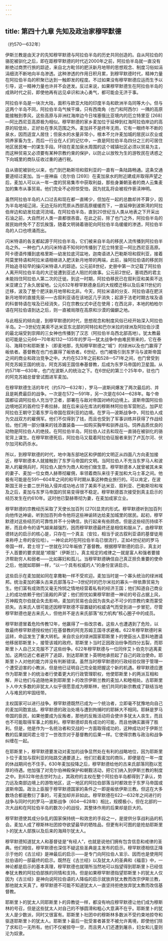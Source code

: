 ```yaml
---
---
---
```

title: 第四十九章 先知及政治家穆罕默德
---




（约570—632年）

伊斯兰教是由天才的先知穆罕默德与阿拉伯半岛的历史共同创造的。自从阿拉伯的骆驼被驯化之后，即在距穆罕默德的时代近2000年之前，阿拉伯半岛就一直没有断绝过商贾行旅的踪迹，来自北方毗邻的肥沃新月地带的思想观念、制度习俗如涓涓细流不断地向半岛渗透。这种渗透的作用日积月累，到穆罕默德时代，精神力量在阿拉伯半岛的积聚已达到一触即发的程度。不过如果没有穆罕默德应运而生予以引导，这一精神力量也许并不会迸发。反过来说，如果穆罕默德生在阿拉伯半岛的成熟时代之前，即使他再有远见卓识和决心勇气，都可能会无济于事。

阿拉伯半岛是一块次大陆，面积与欧亚大陆的印度半岛和欧洲半岛同等大小。但与这两个半岛不同，阿拉伯半岛气候干燥，只有西南角（也门和阿西尔）一隅的高原能接触到季风，这些高原与非洲红海岸边今日埃塞俄比亚境内的厄立特里亚 [268]—阿比西尼亚高原极为相似。穆罕默德的家乡麦加位于延伸到红海阿拉伯岸边的高原的较低处，正好处在季风范围之外。麦加并不是终年无雨，它有一眼终年不断的泉水，因而适宜人居住；但泉水的水量非常小，根本不允许麦加城的居民以农业或饲养家畜为生，而后一行业在人们的记忆中，一直是阿拉伯半岛四分之三的可居住地区居民唯一的谋生手段。环绕在麦加泉水周围的这个城镇社区必须以贸易为主，而这种贸易又必须要有某种宗教约束的保护，以防止以放牧为生的游牧民在诱惑之下向城里的商队征收过重的通行税。

自从骆驼被驯化以来，也门到巴勒斯坦和叙利亚的一直有一条陆路畅通。这条交通要道经过麦加。当一座神庙（克尔伯 [269]）在麦加泉水的附近建成并取得声望之后，麦加人可以从一年一度的贸易集市中获取利益，那些身兼朝圣者的商人云集麦加的集市从事贸易。他们完全不必担惊受怕，因为扰乱将会被视作亵渎神明。

虽然阿拉伯半岛的人口过去和现在都一直稀少，但加在一起的总数却并不算少，因为半岛地域辽阔，无边无际的荒原从西部高原缓缓而下，一直延伸到波斯湾的阿拉伯岸边和幼发拉底河流域。在阿拉伯半岛，直到20世纪当人类从地表之下开采出石油之前，大自然对人类一直都很吝啬。在此之前，除了也门之外，阿拉伯半岛的居民始终免不了忍饥挨饿，随着文明骑着骆驼向阿拉伯半岛缓缓的渗透，阿拉伯半岛的人口也喷涌而出。

闪米特语的各支都起源于阿拉伯半岛，它们被来自半岛的移民人流传播到阿拉伯半岛之外。一种也门人的闪米特语不知何时传播到了厄立特里亚—阿比西尼亚高原。阿卡德语传播到底格里斯—幼发拉底河盆地，迦南语进入巴勒斯坦和叙利亚，接着阿莫里特语和阿拉米语相继进入肥沃新月地带的两端，此前，操阿拉伯语的移民则开始追寻较早的操闪米特语人的踪迹。公元前8世纪，史册中第一次记载了阿拉伯人离开阿拉伯半岛的大迁徙遭到亚述人阻拦的故事。公元前2世纪，塞琉西的君主未能挡住阿拉伯人第二次的迁徙。到这一时期，阿拉伯移民已在叙利亚和美索不达米亚建立了永久居留地。公元632年穆罕默德身后的大规模迁移以及后来11世纪的迁移，波及了整个肥沃新月地带和北非。今天，阿拉米语的分支、阿拉伯语在肥沃新月地带的直接先驱——古叙利亚语在该地区几乎消失；起源于法老时期古埃及语的科普特语在埃及已经消失，只在宗教仪式中还在使用；在西北非，本地的柏柏尔语在阿拉伯语到达之后，则一直被局限在高原和沙漠的偏僻之地。

与此相反的倾向是，到穆罕默德的时代，思想观念和制度风俗已经开始深入阿拉伯半岛。2—3世纪在美索不达米亚东北部的阿特拉和巴尔米拉的绿洲及阿拉伯沙漠的最北端受到崇拜的三女神也传播到了汉志（阿拉伯半岛西北部高地）。犹太教最初可能是公元66—70年和132—135年的罗马—犹太战争中由难民带来的，它在泰马、海拜尔和耶斯里卜（即麦地那，先知穆罕默德之“城”）的绿洲以及也门赢得了皈依者。基督教在也门也赢得了皈依者。6世纪，也门被吸引到东罗马与波斯帝国之间的商业和政治竞争之中。大约在523年之前和528—571年之间，也门曾受到阿克苏姆王国的统治，阿克苏姆王国信奉基督教，后成为东罗马帝国的卫星国。从约571年—630年，也门在波斯人的统治之下。在6世纪的第三个25年中，驻也门的阿克苏姆总督曾试图进军麦加。

在穆罕默德生活的年代（约570—632年），罗马—波斯间爆发了两次最后的、并且是耗费最巨的战争。一次是在572—591年，另一次是在604—628年。每个帝国都征调阿拉伯人充当守卫者，部署在与敌对帝国对峙的边境上。波斯帝国阿拉伯边境地区的首府位于希拉赫，就在后来设在库法的穆斯林阿拉伯军营附近。加萨尼阿拉伯王朝守卫着东罗马帝国在叙利亚的边境。在罗马—波斯战争中，阿拉伯人成为交战双方的雇佣军。他们不仅得到了钱，而且也受到了军事训练并获得了作战经验。他们用一部分赚来的钱添置装备——如购买胸甲和驯养战马。饲养品质优良的动物是阿拉伯人的绝技。在阿拉伯半岛，阿拉伯人过去和现在一直骑在被驯化的骆驼背上谋生。在穆罕默德死后，阿拉伯马又载着阿拉伯征服者来到了卢瓦尔河、伏尔加河和药杀水。

所以，到穆罕默德的时代，地中海东部地区和伊朗的文明正从四面八方向麦加接近，穆罕默德本人就接触到了东罗马帝国的文明。当阿拉伯人不充当东罗马人和波斯人的雇佣兵时，阿拉伯人就作为商人和他们做生意。穆罕默德本人就曾被其未来的妻子、麦加一位女商人赫蒂彻雇佣，率领着商队来往于麦加和大马士革之间。他极有可能是在591—604年之间的和平时期从事这种商业旅行的。可以肯定，在波斯国王哥士娄二世开始入侵并成功地占领了美索不达米亚、叙利亚、巴勒斯坦和埃及之后，麦加与东罗马帝国的贸易变得很不稳定。穆罕默德首次接受到真主启示的经历发生在约610年。这时他已娶赫蒂彻为妻，在麦加成家立业。

穆罕默德的宗教经历采取了天使长加百列 [270]显灵的形式。穆罕默德听到加百列向他传达神谕，听到加百列命令他将这些神谕转达给麦加城里的居民。起初，穆罕默德对这些经历的可靠性并不十分确信，执行起来有些顾虑。但是这些经历持续不断，而且命令的语气越来越强烈，因而穆罕默德最终还是相信和服从了。由穆罕默德转达的启示的核心是，只存在一个真主（安拉，相当于说古叙利亚语的基督徒用来称呼上帝的安拉哈）。一神论此时在阿拉伯半岛已很流行，正如4世纪初的罗马帝国一样，君士坦丁一世就在312年皈依了基督教。根据穆罕默德的启示，真主对于人首要的要求就是“顺服”（伊斯兰）。真主规定的戒律之一就是富人和强者要接济帮助穷人和弱者——比如寡妇和孤儿。当穆罕默德确信自己真正担负重要的使命之后，他就如耶稣一样，“以一个具有权威的人”的身份宣讲启示。

这些启示在麦加就如同在拿撒勒一样不受欢迎。麦加当时是一个寡头统治的绿洲城邦。统治麦加的寡头古来氏部落与2—3世纪时的巴尔米拉的寡头一样依靠贸易为生。他们富有成效而又毫无怜悯之情地经营着私有的经济王国；他们知道自己商业上的成功依赖于他们圣殿的声望；他们担忧如果穆罕默德一神论的号召占据上风，万神殿克尔伯就会失去影响，麦加的贸易也会因为丧失必不可少的宗教约束而蒙受损失。古来氏人很可能还因穆罕默德不容置疑的权威语气而受到进一步冒犯，尽管穆罕默德也是古来氏人，但他并不是古来氏部落“权力机构”核心圈子中的成员。

穆罕默德冒着危险传教12年，他赢得了一些改宗者。这些人也遭遇到了危险，以致最终穆罕默德授权他们在基督教的阿克苏姆王国寻求避难。622年穆罕默德时来运转，命运发生了重大转机。来自农业的绿洲国家耶斯里卜的使臣出人意料地邀请他移居耶斯里卜，接管该城的政府。耶斯里卜当时正因政治纷争而四分五裂，而耶斯里卜人自己又克服不了这些纷争。622年穆罕默德与一位同伴艾卜伯克尔逃离麦加。这两位逃亡者避开了追踪，到达耶斯里卜英明地承担起了自己的政治使命。耶斯里卜人对他的能力并没有判断错误。虽然当时穆罕默德的行政经验仅限于管理一个遭受迫害的小教派，但是他已证明自己完全能把握这个新的机遇。穆罕默德应邀作为耶斯里卜的统治者行使着更大的行政管理职权，他使耶斯里卜的两派互相和解，并让他们与追随他来到耶斯里卜的改宗伊斯兰教的麦加人和睦相处。古耶斯里卜人中大多数的非犹太人似乎很愿意成为穆斯林，他们共同的新宗教成了联结当地人与难民的牢固纽带。

主权国家可以进行战争。穆罕默德既然已成为一个统治者，立即毫不犹豫地向自己的麦加同胞宣战。穆罕默德的政治处境与遭到拘捕时的耶稣大不相同。耶稣是罗马帝国的臣民，如果他要成为反叛者，那他的反叛活动将会使许多犹太人丧生，而且也不可能取得军事上的胜利。穆罕默德却具有成功的可能，而且他确实赢得了胜利。但是，他是作为一名统治者和交战的一方面取得成功的，这种成功对于伊斯兰教的后果就同君士坦丁一世改宗对于基督教的后果一样。它使得宗教与政治和战争纠缠在一起。

在耶斯里卜，穆罕默德要发动对麦加的战争显然处在有利的战略地位，因为耶斯里卜位于麦加与叙利亚的陆路交通要道上。他们拦截麦加的商队，即便是在一年一度的休战期间也不住手。630年麦加投降之后，穆罕默德给他的古来氏部落同胞以宽厚的待遇。他加强了对克尔伯神殿保护和朝觐活动，把它们纳入到伊斯兰教的制度之中。到632年他去世时为止，其政府的主权在整个阿拉伯半岛都得到了承认，势力远及南部边境上的游牧地区，这一地区的阿拉伯部落当时都效忠于东罗马帝国或波斯帝国。政治上臣服于穆罕默德国家的条件之一即是皈依伊斯兰教。但这在大多数场合都是敷衍了事的，可麦加却并非如此。穆罕默德在622—632年之间进行的战争与同时代的罗马—波斯战争（604—628年）相比，规模极小，但在北部的一次大战和在阿拉伯半岛的数次小的战役，其整体作用的后果却是巨大的。

穆罕默德使其成分杂乱的国家保持统一和效忠的手段之一，是提供分享战利品的机会。麦加人成了穆斯林社团掠夺欲望最早的牺牲品，但更有利可图的是抢劫耶斯里卜的犹太人部族以及后来的海拜尔犹太人。

穆罕默德知道犹太人和基督徒是“有经人”，也就是说他们拥有包含信息和戒律的圣典。他们相信，穆罕默德也深信不疑这些圣典是主发布的启示。穆罕默德相信正降示于他的《古兰经》是神最后的启示——是专门向阿拉伯人宣示、因而也是使用阿拉伯语的一部最终的启示。既然在《古兰经》以及犹太人的圣典和《福音》中，一神论都是启示的基本真理，穆罕默德也就理所当然地可以指望得到耶斯里卜已经信奉犹太教的阿拉伯部族的同情和支持。但是如果穆罕默德指望耶斯里卜的犹太人仅因为《古兰经》是神向说阿拉伯语的人降临的启示就放弃犹太教而改宗伊斯兰教，那他就太天真了。穆罕默德不可能不知道犹太人一直坚持拒绝放弃犹太教而改信基督教。

耶斯里卜的犹太人同耶斯里卜的异教徒一样，都没有响应穆罕默德让他们成为穆斯林的号召，但是这些犹太人对自己的不够圆滑和粗心大意满不在乎。耶斯里卜的犹太人是少数派，同时又很富有。耶斯里卜社团中的穆斯林多数派不受约束地掠夺和驱逐耶斯里卜的犹太人。耶斯里卜最后一批受害者甚至不被允许离境，即使他们除了求和已一无所有。他们不仅被掠夺一空，而且男人们还遭到屠杀，妇女和儿童则沦为奴隶。